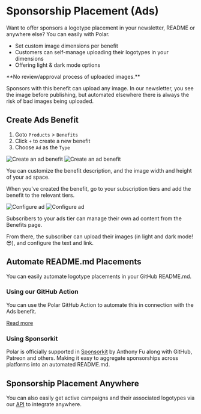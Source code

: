 
# Sponsorship Placement (Ads)

Want to offer sponsors a logotype placement in your newsletter, README or anywhere else? You can easily with Polar.
- Set custom image dimensions per benefit
- Customers can self-manage uploading their logotypes in your dimensions
- Offering light & dark mode options

<BrowserCallout type="NOTE">
**No review/approval process of uploaded images.**

Sponsors with this benefit can upload any image. In our newsletter, you see the image before publishing, but automated elsewhere there is always the risk of bad images being uploaded.
</BrowserCallout>

## Create Ads Benefit

1. Goto `Products` > `Benefits`
2. Click `+` to create a new benefit
3. Choose `Ad` as the `Type`

![Create an ad benefit](./create-benefit.dark.png)
![Create an ad benefit](./create-benefit.light.png)

You can customize the benefit description, and the image width and height of your ad space.

When you've created the benefit, go to your subscription tiers and add the benefit to the relevant tiers.

![Configure ad](./configure-ad.dark.png)
![Configure ad](./configure-ad.light.png)

Subscribers to your ads tier can manage their own ad content from the Benefits page.

From there, the subscriber can upload their images (in light and dark mode! 😎), and configure the text and link.

## Automate README.md Placements

You can easily automate logotype placements in your GitHub README.md.

### Using our GitHub Action

You can use the Polar GitHub Action to automate this in connection with the Ads benefit.

[<p className="text-xl text-center">Read more</p>](https://github.com/polarsource/actions?tab=readme-ov-file#polarsourceactionsads)

### Using Sponsorkit

Polar is officially supported in [Sponsorkit](https://github.com/antfu-collective/sponsorkit) by Anthony Fu along with GitHub, Patreon and others. Making it easy to aggregate sponsorships across platforms into an automated README.md.

## Sponsorship Placement Anywhere

You can also easily get active campaigns and their associated logotypes via our [API](/docs/api/v1/advertisements/get) to integrate anywhere.

